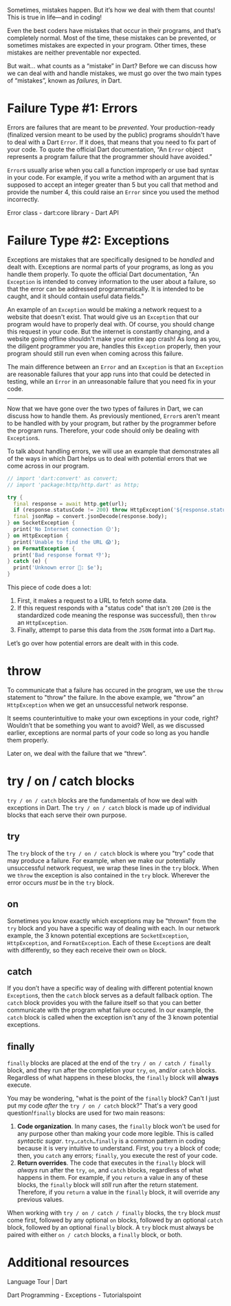 Sometimes, mistakes happen. But it’s how we deal with them that counts! This is true in life—and in coding!

Even the best coders have mistakes that occur in their programs, and that’s completely normal. Most of the time, these mistakes can be prevented, or sometimes mistakes are expected in your program. Other times, these mistakes are neither preventable nor expected.

But wait… what counts as a “mistake” in Dart? Before we can discuss how we can deal with and handle mistakes, we must go over the two main types of “mistakes”, known as *failures,* in Dart.

# Failure Type #1: Errors


Errors are failures that are meant to be *prevented*. Your production-ready (finalized version meant to be used by the public) programs shouldn't have to deal with a Dart `Error`. If it does, that means that you need to fix part of your code. To quote the official Dart documentation, “An `Error` object represents a program failure that the programmer should have avoided.”

`Error`s usually arise when you call a function improperly or use bad syntax in your code. For example, if you write a method with an argument that is supposed to accept an integer greater than 5 but you call that method and provide the number 4, this could raise an `Error` since you used the method incorrectly.

<Bookmark url="https://api.dart.dev/stable/2.4.0/dart-core/Error-class.html">

Error class - dart:core library - Dart API

</Bookmark>

# Failure Type #2: Exceptions


Exceptions are mistakes that are specifically designed to be *handled* and dealt with. Exceptions are normal parts of your programs, as long as you handle them properly. To quote the official Dart documentation, "An `Exception` is intended to convey information to the user about a failure, so that the error can be addressed programmatically. It is intended to be caught, and it should contain useful data fields."

An example of an `Exception` would be making a network request to a website that doesn't exist. That would give us an `Exception` that our program would have to properly deal with. Of course, you should change this request in your code. But the internet is constantly changing, and a website going offline shouldn't make your entire app crash! As long as you, the diligent programmer you are, handles this `Exception` properly, then your program should still run even when coming across this failure.

<Callout>

The main difference between an `Error` and an `Exception` is that an `Exception` are reasonable failures that your app runs into that could be detected in testing, while an `Error` in an *un*reasonable failure that you need fix in your code.

</Callout>

---

Now that we have gone over the two types of failures in Dart, we can discuss how to handle them. As previously mentioned, `Error`s aren't meant to be handled with by your program, but rather by the programmer before the program runs. Therefore, your code should only be dealing with `Exception`s.

To talk about handling errors, we will use an example that demonstrates all of the ways in which Dart helps us to deal with potential errors that we come across in our program.

```dart
// import 'dart:convert' as convert;
// import 'package:http/http.dart' as http;

try {
  final response = await http.get(url);
  if (response.statusCode != 200) throw HttpException('${response.statusCode}');
  final jsonMap = convert.jsonDecode(response.body);
} on SocketException {
  print('No Internet connection 😑');
} on HttpException {
  print('Unable to find the URL 😱');
} on FormatException {
  print('Bad response format 👎');
} catch (e) {
  print('Unknown error 🥴: $e');
}
```


This piece of code does a lot:


1. First, it makes a request to a URL to fetch some data.
2. If this request responds with a "status code" that isn't `200` (`200` is the standardized code meaning the response was successful), then `throw` an `HttpException`.
3. Finally, attempt to parse this data from the `JSON` format into a Dart `Map`.

Let’s go over how potential errors are dealt with in this code.

# throw


To communicate that a failure has occured in the program, we use the `throw` statement to "throw" the failure. In the above example, we "throw” an `HttpException` when we get an unsuccessful network response.

It seems counterintuitive to make your own exceptions in your code, right? Wouldn’t that be something you want to avoid? Well, as we discussed earlier, exceptions are normal parts of your code so long as you handle them properly.

Later on, we deal with the failure that we “threw”.

# try / on / catch blocks


`try / on / catch` blocks are the fundamentals of how we deal with exceptions in Dart. The `try / on / catch` block is made up of individual blocks that each serve their own purpose.

## try


The `try` block of the `try / on / catch` block is where you "try” code that may produce a failure. For example, when we make our potentially unsuccessful network request, we wrap these lines in the `try` block. When we `throw` the exception is also contained in the `try` block. Wherever the error occurs *must* be in the `try` block.

## on


Sometimes you know exactly which exceptions may be "thrown" from the `try` block and you have a specific way of dealing with each. In our network example, the 3 known potential exceptions are `SocketException`, `HttpException`, and `FormatException`. Each of these `Exception`s are dealt with differently, so they each receive their own `on` block.

## catch


If you don’t have a specific way of dealing with different potential known `Exception`s, then the `catch` block serves as a default fallback option. The `catch` block provides you with the failure itself so that you can better communicate with the program what failure occured. In our example, the `catch` block is called when the exception isn't any of the 3 known potential exceptions.

## finally


`finally` blocks are placed at the end of  the `try / on / catch / finally` block, and they run after the completion your `try`, `on`, and/or `catch` blocks. Regardless of what happens in these blocks, the `finally` block will **always** execute.

You may be wondering, "what is the point of the `finally` block? Can't I just put my code *after* the `try / on / catch` block?" That's a very good question!`finally` blocks are used for two main reasons:


1. **Code organization**. In many cases, the `finally` block won't be used for any purpose other than making your code more legible. This is called *syntactic sugar*. `try…catch…finally` is a common pattern in coding because it is very intuitive to understand. First, you `try` a block of code; then, you `catch` any errors; `finally`, you execute the rest of your code. 
2. **Return overrides**. The code that executes in the `finally` block will *always* run after the `try`, `on`, and `catch` blocks, regardless of what happens in them. For example, if you `return` a value in any of these blocks, the `finally` block will *still* run after the return statement. Therefore, if you `return` a value in the `finally` block, it will override any previous values.

<Callout>

When working with `try / on / catch / finally` blocks, the `try` block *must* come first, followed by any optional `on` blocks, followed by an optional `catch` block, followed by an optional `finally` block. A `try` block must always be paired with either `on / catch` blocks, a `finally` block, or both.

</Callout>

# Additional resources

<Bookmark url="https://dart.dev/guides/language/language-tour#exceptions">

Language Tour | Dart

</Bookmark>

<Bookmark url="https://www.tutorialspoint.com/dart_programming/dart_programming_exceptions.htm">

Dart Programming - Exceptions - Tutorialspoint

</Bookmark>